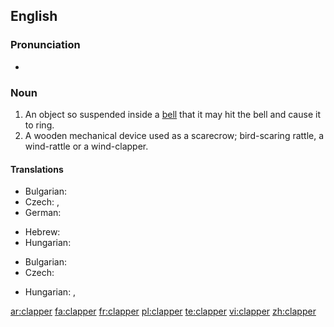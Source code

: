 ==English==

===Pronunciation===
* {{rhymes|æpə(r)}}

===Noun===
{{en-noun}}

# An object so suspended inside a [[bell]] that it may hit the bell and cause it to ring.
# A wooden mechanical device used as a scarecrow; bird-scaring rattle, a wind-rattle or a wind-clapper.

====Translations====
{{trans-top|the tongue of a bell}}
* Bulgarian: {{t+|bg|език|m}}
* Czech: {{t|cs|srdce zvonu}}, {{t+|cs|srdce}}
* German: {{t+|de|Klöppel|m}}
{{trans-mid}}
* Hebrew: {{t+|he|ענבל|m|tr=inbal}}
* Hungarian: {{t|hu|harangnyelv}}
{{trans-bottom}}

{{trans-top|rattle}}
* Bulgarian: {{t|bg|кречетало|n}}
* Czech: {{t|cs|řehtačka|f}}
{{trans-mid}}
* Hungarian: {{t|hu|kereplő}}, {{t-|hu|szélkelep}}
{{trans-bottom}}

[[ar:clapper]]
[[fa:clapper]]
[[fr:clapper]]
[[pl:clapper]]
[[te:clapper]]
[[vi:clapper]]
[[zh:clapper]]